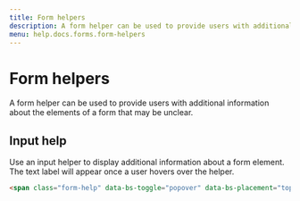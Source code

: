```yaml
---
title: Form helpers
description: A form helper can be used to provide users with additional information about the elements of a form that may be unclear.
menu: help.docs.forms.form-helpers
---
```


# Form helpers

A form helper can be used to provide users with additional information about the elements of a form that may be unclear.

## Input help

Use an input helper to display additional information about a form element. The text label will appear once a user hovers over the helper.

~~~html
<span class="form-help" data-bs-toggle="popover" data-bs-placement="top" data-bs-html="true" data-bs-content="<p>ZIP Code must be US or CDN format. You can use an extended ZIP+4 code to determine address more accurately.</p><p class='mb-0'><a href=''>USP ZIP codes lookup tools</a></p>">?</span>
~~~
